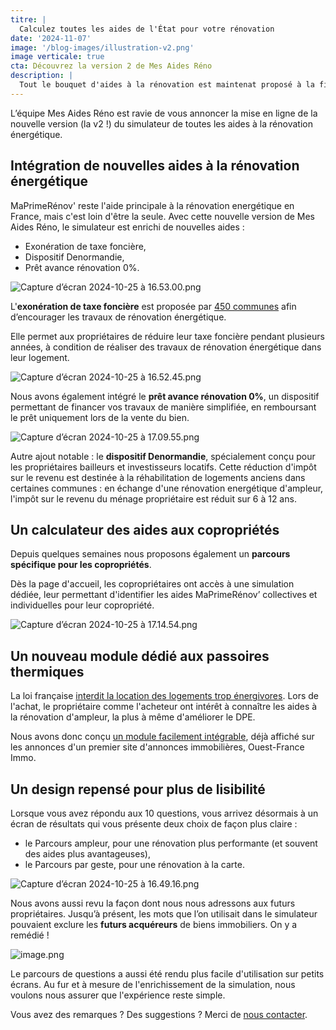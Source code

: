 ```yaml
---
titre: |
  Calculez toutes les aides de l'État pour votre rénovation
date: '2024-11-07'
image: '/blog-images/illustration-v2.png'
image verticale: true
cta: Découvrez la version 2 de Mes Aides Réno
description: |
  Tout le bouquet d'aides à la rénovation est maintenat proposé à la fin du simulateur Mes Aides Réno : CEE, éco-prêt à taux zéro, Denormandie, exonération de taxe foncière, etc.
---
```


L’équipe Mes Aides Réno est ravie de vous annoncer la mise en ligne de la nouvelle version (la v2 !) du simulateur de toutes les aides à la rénovation énergétique.

## Intégration de nouvelles aides à la rénovation énergétique

MaPrimeRénov' reste l'aide principale à la rénovation energétique en France, mais c'est loin d'être la seule. Avec cette nouvelle version de Mes Aides Réno, le simulateur est enrichi de nouvelles aides :

- Exonération de taxe foncière,
- Dispositif Denormandie,
- Prêt avance rénovation 0%.

![Capture d’écran 2024-10-25 à 16.53.00.png](taxe-fonciere.webp)

L'**exonération de taxe foncière** est proposée par [450 communes](https://mesaidesreno.beta.gouv.fr/taxe-fonciere/communes-eligibles) afin d’encourager les travaux de rénovation énergétique.

Elle permet aux propriétaires de réduire leur taxe foncière pendant plusieurs années, à condition de réaliser des travaux de rénovation énergétique dans leur logement.

![Capture d’écran 2024-10-25 à 16.52.45.png](pret-avance-renovation.webp)

Nous avons également intégré le **prêt avance rénovation 0%**, un dispositif permettant de financer vos travaux de manière simplifiée, en remboursant le prêt uniquement lors de la vente du bien.

![Capture d’écran 2024-10-25 à 17.09.55.png](denormandie.webp)

Autre ajout notable : le **dispositif Denormandie**, spécialement conçu pour les propriétaires bailleurs et investisseurs locatifs. Cette réduction d'impôt sur le revenu est destinée à la réhabilitation de logements anciens dans certaines communes : en échange d'une rénovation energétique d'ampleur, l'impôt sur le revenu du ménage propriétaire est réduit sur 6 à 12 ans.

## Un calculateur des aides aux copropriétés

Depuis quelques semaines nous proposons également un **parcours spécifique pour les copropriétés**.

Dès la page d'accueil, les copropriétaires ont accès à une simulation dédiée, leur permettant d'identifier les aides MaPrimeRénov’ collectives et individuelles pour leur copropriété.

![Capture d’écran 2024-10-25 à 17.14.54.png](copro.png)

## Un nouveau module dédié aux passoires thermiques

La loi française [interdit la location des logements trop énergivores](/interdiction-location). Lors de l'achat, le propriétaire comme l'acheteur ont intérêt à connaître les aides à la rénovation d'ampleur, la plus à même d'améliorer le DPE.

Nous avons donc conçu [un module facilement intégrable](/module), déjà affiché sur les annonces d'un premier site d'annonces immobilières, Ouest-France Immo.

<ExampleIframe />

## Un design repensé pour plus de lisibilité

Lorsque vous avez répondu aux 10 questions, vous arrivez désormais à un écran de résultats qui vous présente deux choix de façon plus claire :

- le Parcours ampleur, pour une rénovation plus performante (et souvent des aides plus avantageuses),
- le Parcours par geste, pour une rénovation à la carte.

![Capture d’écran 2024-10-25 à 16.49.16.png](page-eligibilite.webp)

Nous avons aussi revu la façon dont nous nous adressons aux futurs propriétaires. Jusqu’à présent, les mots que l’on utilisait dans le simulateur pouvaient exclure les **futurs acquéreurs** de biens immobiliers. On y a remédié !

![image.png](acquereur.webp)

Le parcours de questions a aussi été rendu plus facile d'utilisation sur petits écrans. Au fur et à mesure de l'enrichissement de la simulation, nous voulons nous assurer que l'expérience reste simple.

Vous avez des remarques ? Des suggestions ? Merci de [nous contacter](/contact).
